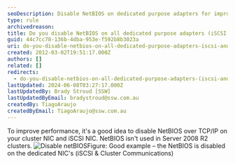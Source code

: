 ```yaml
---
seoDescription: Disable NetBIOS on dedicated purpose adapters for improved performance and cluster stability.
type: rule
archivedreason:
title: Do you disable NetBIOS on all dedicated purpose adapters (iSCSI and Cluster Communications)?
guid: 44c7cc78-136b-4dba-953e-f592b8b3023a
uri: do-you-disable-netbios-on-all-dedicated-purpose-adapters-iscsi-and-cluster-communications
created: 2012-03-02T19:51:17.000Z
authors: []
related: []
redirects:
  - do-you-disable-netbios-on-all-dedicated-purpose-adapters-(iscsi-and-cluster-communications)
lastUpdated: 2024-06-08T03:27:17.000Z
lastUpdatedBy: Brady Stroud [SSW]
lastUpdatedByEmail: bradystroud@ssw.com.au
createdBy: TiagoAraujo
createdByEmail: TiagoAraujo@ssw.com.au
---
```


To improve performance, it's a good idea to disable NetBIOS over TCP/IP on your cluster NIC and iSCSI NIC. NetBIOS isn't used in Server 2008 R2 clusters.
![Disable netBIOS](disable-netbios.jpg)Figure: Good example – the NetBIOS is disabled on the dedicated NIC's (iSCSI & Cluster Communications)
